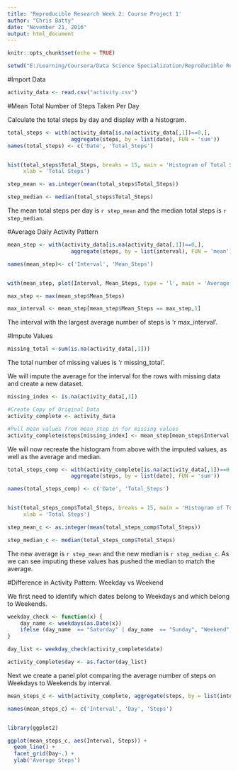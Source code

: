 ---
title: 'Reproducible Research Week 2: Course Project 1'
author: "Chris Batty"
date: "November 21, 2016"
output: html_document
---

```{r setup, include=FALSE}
knitr::opts_chunk$set(echo = TRUE)
```

```{r echo = FALSE}
setwd("E:/Learning/Coursera/Data Science Specialization/Reproducible Research/Week 2/Project")
```

#Import Data

```{r}
activity_data <- read.csv("activity.csv")

```

#Mean Total Number of Steps Taken Per Day

Calculate the total steps by day and display with a histogram.
```{r}

total_steps <- with(activity_data[is.na(activity_data[,1])==0,], 
                    aggregate(steps, by = list(date), FUN = 'sum'))
names(total_steps) <- c('Date', 'Total_Steps')


hist(total_steps$Total_Steps, breaks = 15, main = 'Histogram of Total Steps Per Day',
     xlab = 'Total Steps')


```

```{r, echo = FALSE}

step_mean <- as.integer(mean(total_steps$Total_Steps))

step_median <- median(total_steps$Total_Steps)

```


The mean total steps per day is `r step_mean` and the median total steps is `r step_median`.


#Average Daily Activity Pattern

```{r}

mean_step <- with(activity_data[is.na(activity_data[,1])==0,], 
                    aggregate(steps, by = list(interval), FUN = 'mean'))

names(mean_step)<- c('Interval', 'Mean_Steps')


with(mean_step, plot(Interval, Mean_Steps, type = 'l', main = 'Average Number of Steps Across Intervals', ylab = 'Average Steps'))


```

```{r, echo = FALSE}

max_step <- max(mean_step$Mean_Steps)

max_interval <- mean_step[mean_step$Mean_Steps == max_step,1]


```

The interval with the largest average number of steps is 'r max_interval'.


#Impute Values

```{r, echo = FALSE}

missing_total <-sum(is.na(activity_data[,1]))
```


The total number of missing values is 'r missing_total'.

We will impute the average for the interval for the rows with missing data and create a new dataset.

``` {r}

missing_index <- is.na(activity_data[,1])

#Create Copy of Original Data
activity_complete <- activity_data

#Pull mean values from mean_step in for missing values
activity_complete$steps[missing_index] <- mean_step[mean_step$Interval %in% activity_data$interval[missing_index],2]

```

We will now recreate the histogram from above with the imputed values, as well as the average and median.

```{r}

total_steps_comp <- with(activity_complete[is.na(activity_data[,1])==0,], 
                    aggregate(steps, by = list(date), FUN = 'sum'))

names(total_steps_comp) <- c('Date', 'Total_Steps')


hist(total_steps_comp$Total_Steps, breaks = 15, main = 'Histogram of Total Steps Per Day: Imputed Values',
     xlab = 'Total Steps')


```


```{r, echo = FALSE}

step_mean_c <- as.integer(mean(total_steps_comp$Total_Steps))

step_median_c <- median(total_steps_comp$Total_Steps)

```

The new average is `r step_mean` and the new median is `r step_median_c`.  As we can see imputing these values has pushed the median to match the average.



#Difference in Activity Pattern: Weekday vs Weekend

We first need to identify which dates belong to Weekdays and which belong to Weekends.

```{r}

weekday_check <- function(x) {
    day_name <- weekdays(as.Date(x))
    ifelse (day_name  == "Saturday" | day_name  == "Sunday", "Weekend", "Weekday")
}

day_list <- weekday_check(activity_complete$date)

activity_complete$day <- as.factor(day_list)

```



Next we create a panel plot comparing the average number of steps on Weekdays to Weekends by interval.

```{r}

mean_steps_c <- with(activity_complete, aggregate(steps, by = list(interval, day), FUN = 'mean'))

names(mean_steps_c) <- c('Interval', 'Day', 'Steps')


library(ggplot2)

ggplot(mean_steps_c, aes(Interval, Steps)) +
  geom_line() +
  facet_grid(Day~.) +
  ylab('Average Steps')



```
